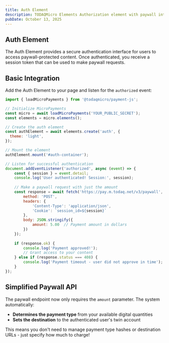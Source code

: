 ```yaml
---
title: Auth Element
description: TODAQMicro Elements Authorization element with paywall integration
pubDate: October 13, 2025
---
```


## Auth Element

The Auth Element provides a secure authentication interface for users to access paywall-protected content. Once authenticated, you receive a session token that can be used to make paywall requests.

<Element type="auth" theme="light" hash="adedc7a6-3a65-453a-a1a2-0f83a3e8da1a" client:load />
<script>{`
    (() => {
        document.addEventListener("authorized", async (event) => {
            const { session } = event.detail;
            
            console.log('User authenticated! Session:', session);

            // Now you can make paywall requests with the session
            // Only the amount is required - the system automatically determines
            // the payment type and destination from your account
            try {
                const response = await fetch('https://pay.m.todaq.net/v3/paywall', {
                    method: 'POST',
                    headers: {
                        'Content-Type': 'application/json',
                        'Cookie': 'session_id='+session,
                    },
                    credentials: "include",
                    body: JSON.stringify({
                        amount: 0.01  // Amount in dollars
                    }),
                });

                if (response.ok) {
                    const data = await response.json();
                    console.log('Payment approved!', data);
                    
                    // Grant access to protected content
                    showProtectedContent();
                } else if (response.status === 408) {
                    console.log('Payment approval timeout');
                    showTimeoutMessage();
                } else {
                    console.error('Payment failed:', response.status);
                    showErrorMessage();
                }
            } catch (error) {
                console.error('ERROR making paywall request:', error);
            }
        });

        function showProtectedContent() {
            // Your code to display the protected content
            document.getElementById('protected-content').style.display = 'block';
        }

        function showTimeoutMessage() {
            alert('Payment approval timed out. Please try again.');
        }

        function showErrorMessage() {
            alert('Payment failed. Please try again.');
        }
    })();
`}</script>

## Basic Integration

Add the Auth Element to your page and listen for the `authorized` event:

```javascript
import { loadMicroPayments } from '@todaqmicro/payment-js';

// Initialize MicroPayments
const micro = await loadMicroPayments('YOUR_PUBLIC_SECRET');
const elements = micro.elements();

// Create the auth element
const authElement = await elements.create('auth', {
  theme: 'light',
});

// Mount the element
authElement.mount('#auth-container');

// Listen for successful authentication
document.addEventListener('authorized', async (event) => {
    const { session } = event.detail;
    console.log('User authenticated! Session:', session);
    
    // Make a paywall request with just the amount
    const response = await fetch('https://pay.m.todaq.net/v3/paywall', {
        method: 'POST',
        headers: {
            'Content-Type': 'application/json',
            'Cookie': `session_id=${session}`
        },
        body: JSON.stringify({
            amount: 5.00  // Payment amount in dollars
        })
    });
    
    if (response.ok) {
        console.log('Payment approved!');
        // Grant access to your content
    } else if (response.status === 408) {
        console.log('Payment timeout - user did not approve in time');
    }
});
```

## Simplified Paywall API

The paywall endpoint now only requires the `amount` parameter. The system automatically:
- **Determines the payment type** from your available digital quantities
- **Sets the destination** to the authenticated user's twin account

This means you don't need to manage payment type hashes or destination URLs - just specify how much to charge!

